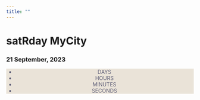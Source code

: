 ```yaml
---
title: ""
---
```


::: grid
::: {#banner .g-col-12}
# satRday MyCity

### 21 September, 2023 {style="max-width: fit-content; max-width: -moz-fit-content;"}
:::

::: {#countdown_container .g-col-12 style="background: #eae3d8; align-items: center;color:#5d5d76; text-align:center; margin-top:-1.25em;"}
```{=html}

  <div id="countdown">
    <h6 id="headline"></h6>
      <ul>
        <li style=""><span id="days" class="countdown_date"></span>DAYS</li>
        <li style=""><span id="hours" class="countdown_date"></span>HOURS</li>
        <li style=""><span id="minutes" class="countdown_date"></span>MINUTES</li>
        <li style="border-right: 0px;"><span id="seconds" class="countdown_date"></span>SECONDS</li>
      </ul>
  </div>


```
:::
:::
